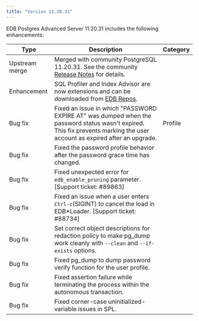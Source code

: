 ```yaml
---
title: "Version 11.20.31"
---
```


EDB Postgres Advanced Server 11.20.31 includes the following enhancements:

| Type           | Description                                                                                                                          |  Category              |
| -------------- | -------------------------------------------------------------------------------------------------------------------------------------|  --------------------- |
| Upstream merge | Merged with community PostgreSQL 11.20.31. See the community [Release Notes](https://www.postgresql.org/docs/release/11.20/) for details.                           |                        |
| Enhancement    | SQL Profiler and Index Advisor are now extensions and can be downloaded from [EDB Repos](https://repos.enterprisedb.com/). |     |
| Bug fix        | Fixed an issue in which "PASSWORD EXPIRE AT" was dumped when the password status wasn't expired. This fix prevents marking the user account as expired after an upgrade. | Profile  |
| Bug fix        | Fixed the password profile behavior after the password grace time has changed. | |
| Bug fix        | Fixed unexpected error for `edb_enable_pruning` parameter. [Support ticket: #89863] |   |
| Bug fix        | Fixed an issue when a user enters `Ctrl-c`(SIGINT) to cancel the load in EDB\*Loader. [Support ticket: #88734] |  |
| Bug fix        | Set correct object descriptions for redaction policy to make pg_dump work cleanly with `--clean` and `--if-exists` options. |  |
| Bug fix        | Fixed pg_dump to dump password verify function for the user profile.  |   |
| Bug fix        | Fixed assertion failure while terminating the process within the autonomous transaction. | |
| Bug fix        | Fixed corner-case uninitialized-variable issues in SPL. | |